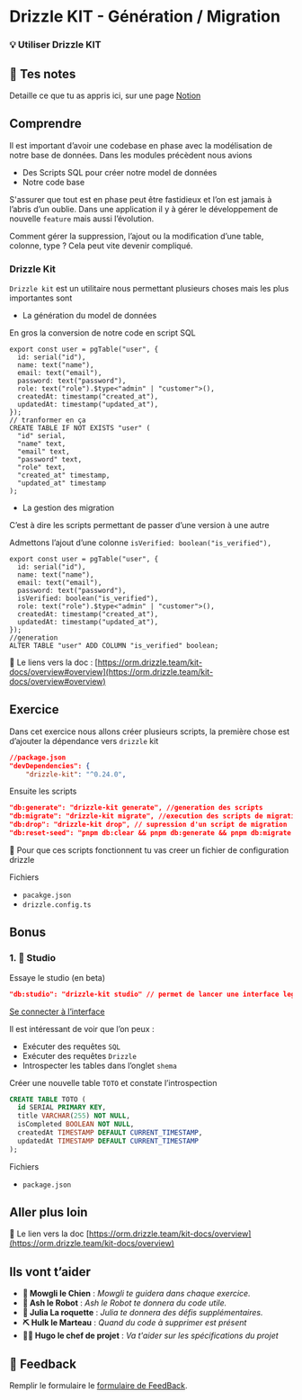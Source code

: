 # Drizzle KIT - Génération / Migration

### 💡 Utiliser Drizzle KIT

## 📝 Tes notes

Detaille ce que tu as appris ici, sur une page [Notion](https://go.mikecodeur.com/course-notes-template)

## Comprendre

Il est important d’avoir une codebase en phase avec la modélisation de notre base de données. Dans les modules précèdent nous avions

- Des Scripts SQL pour créer notre model de données
- Notre code base

S'assurer que tout est en phase peut être fastidieux et l’on est jamais à l’abris d’un oublie. Dans une application il y à gérer le développement de nouvelle `feature` mais aussi l’évolution.

Comment gérer la suppression, l’ajout ou la modification d’une table, colonne, type ? Cela peut vite devenir compliqué.

### Drizzle Kit

`Drizzle kit` est un utilitaire nous permettant plusieurs choses mais les plus importantes sont

- La génération du model de données

En gros la conversion de notre code en script SQL

```tsx
export const user = pgTable("user", {
  id: serial("id"),
  name: text("name"),
  email: text("email"),
  password: text("password"),
  role: text("role").$type<"admin" | "customer">(),
  createdAt: timestamp("created_at"),
  updatedAt: timestamp("updated_at"),
});
// tranformer en ça
CREATE TABLE IF NOT EXISTS "user" (
  "id" serial,
  "name" text,
  "email" text,
  "password" text,
  "role" text,
  "created_at" timestamp,
  "updated_at" timestamp
);
```

- La gestion des migration

C’est à dire les scripts permettant de passer d’une version à une autre

Admettons l’ajout d’une colonne `isVerified: boolean("is_verified"),`

```tsx
export const user = pgTable("user", {
  id: serial("id"),
  name: text("name"),
  email: text("email"),
  password: text("password"),
  isVerified: boolean("is_verified"),
  role: text("role").$type<"admin" | "customer">(),
  createdAt: timestamp("created_at"),
  updatedAt: timestamp("updated_at"),
});
//generation
ALTER TABLE "user" ADD COLUMN "is_verified" boolean;
```

📑 Le liens vers la doc : [https://orm.drizzle.team/kit-docs/overview#overview](https://orm.drizzle.team/kit-docs/overview#overview)

## Exercice

Dans cet exercice nous allons créer plusieurs scripts, la première chose est d’ajouter la dépendance vers `drizzle` kit

```json
//package.json
"devDependencies": {
    "drizzle-kit": "^0.24.0",
```

Ensuite les scripts

```json
"db:generate": "drizzle-kit generate", //generation des scripts
"db:migrate": "drizzle-kit migrate", //execution des scripts de migration
"db:drop": "drizzle-kit drop", // supression d'un script de migration
"db:reset-seed": "pnpm db:clear && pnpm db:generate && pnpm db:migrate && pnpm db:seed" // Tout renegenerer
```

**🐶** Pour que ces scripts fonctionnent tu vas creer un fichier de configuration drizzle

Fichiers

- `pacakge.json`
- `drizzle.config.ts`

## Bonus

### 1. 🚀 Studio

Essaye le studio (en beta)

```json
"db:studio": "drizzle-kit studio" // permet de lancer une interface legere
```

[Se connecter à l’interface](https://local.drizzle.studio/)

Il est intéressant de voir que l’on peux :

- Exécuter des requêtes `SQL`
- Exécuter des requêtes `Drizzle`
- Introspecter les tables dans l’onglet `shema`

Créer une nouvelle table `TOTO` et constate l’introspection

```sql
CREATE TABLE TOTO (
  id SERIAL PRIMARY KEY,
  title VARCHAR(255) NOT NULL,
  isCompleted BOOLEAN NOT NULL,
  createdAt TIMESTAMP DEFAULT CURRENT_TIMESTAMP,
  updatedAt TIMESTAMP DEFAULT CURRENT_TIMESTAMP
);
```

Fichiers

- `package.json`

## Aller plus loin

📑 Le lien vers la doc [https://orm.drizzle.team/kit-docs/overview](https://orm.drizzle.team/kit-docs/overview)

## Ils vont t’aider

- **🐶 Mowgli le Chien** : _Mowgli te guidera dans chaque exercice._
- **🤖 Ash le Robot** : _Ash le Robot te donnera du code utile._
- **🚀 Julia La roquette** : _Julia te donnera des défis supplémentaires._
- **⛏️ Hulk le Marteau** : _Quand du code à supprimer est présent_
- **👨‍✈️ Hugo le chef de projet** : _Va t'aider sur les spécifications du projet_

## 🐜 Feedback

Remplir le formulaire le [formulaire de FeedBack](https://go.mikecodeur.com/cours-next-avis?entry.1912869708=Next%20PRO&entry.1430994900=Data%20Modeling&entry.533578441=05%20Drizzle%20Kit).
